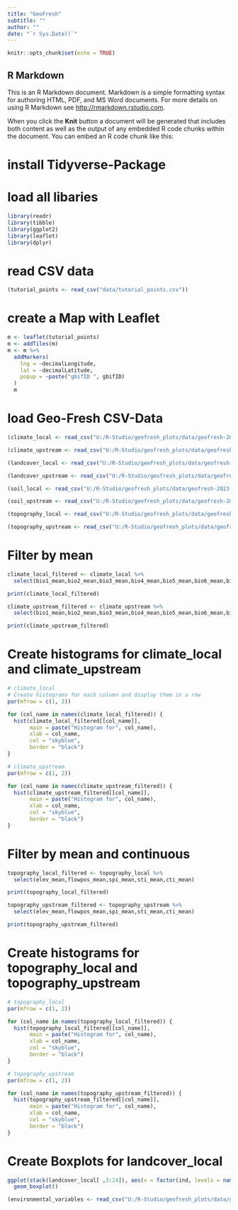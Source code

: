---
title: "GeoFresh"
subtitle: ""
author: ""
date: "`r Sys.Date()`"
---

```{r setup, include=FALSE}
knitr::opts_chunk$set(echo = TRUE)
```

## R Markdown

This is an R Markdown document. Markdown is a simple formatting syntax for authoring HTML, PDF, and MS Word documents. For more details on using R Markdown see <http://rmarkdown.rstudio.com>.

When you click the **Knit** button a document will be generated that includes both content as well as the output of any embedded R code chunks within the document. You can embed an R code chunk like this:


# install Tidyverse-Package 
# load all libaries
```{r}
library(readr)
library(tibble)
library(ggplot2)
library(leaflet)
library(dplyr)

```
# read CSV data 
```{r}
(tutorial_points <- read_csv("data/tutorial_points.csv"))
```
# create a Map with Leaflet 
```{r}
m <- leaflet(tutorial_points)
m <- addTiles(m)
m <- m %>%
  addMarkers(
    lng = ~decimalLongitude,  
    lat = ~decimalLatitude,
    popup = ~paste("gbifID ", gbifID)
  )
  m                            
```

# load Geo-Fresh CSV-Data

```{r}
(climate_local <- read_csv("U:/R-Studio/geofresh_plots/data/geofresh-2023-11-13-env-var-climate-local.csv"))
```

```{r}
(climate_upstream <- read_csv("U:/R-Studio/geofresh_plots/data/geofresh-2023-11-13-env-var-climate-upstream.csv"))
```

```{r}
(landcover_local <- read_csv("U:/R-Studio/geofresh_plots/data/geofresh-2023-11-13-env-var-land-cover-local.csv"))
```

```{r}
(landcover_upstream <- read_csv("U:/R-Studio/geofresh_plots/data/geofresh-2023-11-13-env-var-land-cover-upstream.csv"))
```

```{r}
(soil_local <- read_csv("U:/R-Studio/geofresh_plots/data/geofresh-2023-11-13-env-var-soil-local.csv"))
```

```{r}
(soil_upstream <- read_csv("U:/R-Studio/geofresh_plots/data/geofresh-2023-11-13-env-var-soil-upstream.csv"))
```

```{r}
(topography_local <- read_csv("U:/R-Studio/geofresh_plots/data/geofresh-2023-11-13-env-var-topography-local.csv"))
```

```{r}
(topography_upstream <- read_csv("U:/R-Studio/geofresh_plots/data/geofresh-2023-11-13-env-var-topography-upstream.csv"))
```

# Filter by mean  
```{r}
climate_local_filtered <- climate_local %>%
  select(bio1_mean,bio2_mean,bio3_mean,bio4_mean,bio5_mean,bio6_mean,bio7_mean,bio8_mean,bio9_mean,bio10_mean,bio11_mean,bio12_mean,bio13_mean,bio14_mean,bio15_mean,bio16_mean,bio17_mean,bio18_mean,bio19_mean)

print(climate_local_filtered)
```

```{r}
climate_upstream_filtered <- climate_upstream %>%
  select(bio1_mean,bio2_mean,bio3_mean,bio4_mean,bio5_mean,bio6_mean,bio7_mean,bio8_mean,bio9_mean,bio10_mean,bio11_mean,bio12_mean,bio13_mean,bio14_mean,bio15_mean,bio16_mean,bio17_mean,bio18_mean,bio19_mean)

print(climate_upstream_filtered)
```

# Create histograms for climate_local and climate_upstream
```{r}
# climate_local
# Create histograms for each column and display them in a row
par(mfrow = c(1, 2))  

for (col_name in names(climate_local_filtered)) {
  hist(climate_local_filtered[[col_name]],
       main = paste("Histogram for", col_name),
       xlab = col_name,
       col = "skyblue",
       border = "black")
}
```

```{r}
# climate_upstream
par(mfrow = c(1, 2))  

for (col_name in names(climate_upstream_filtered)) {
  hist(climate_upstream_filtered[[col_name]],
       main = paste("Histogram for", col_name),
       xlab = col_name,
       col = "skyblue",
       border = "black")
}
```

# Filter by mean and continuous 
```{r}
topography_local_filtered <- topography_local %>%
  select(elev_mean,flowpos_mean,spi_mean,sti_mean,cti_mean)

print(topography_local_filtered)
```
```{r}
topography_upstream_filtered <- topography_upstream %>%
  select(elev_mean,flowpos_mean,spi_mean,sti_mean,cti_mean)

print(topography_upstream_filtered)
```

# Create histograms for topography_local and topography_upstream
```{r}
# topography_local
par(mfrow = c(1, 2))  

for (col_name in names(topography_local_filtered)) {
  hist(topography_local_filtered[[col_name]],
       main = paste("Histogram for", col_name),
       xlab = col_name,
       col = "skyblue",
       border = "black")
}
```

```{r}
# topography_upstream
par(mfrow = c(1, 2))  

for (col_name in names(topography_upstream_filtered)) {
  hist(topography_upstream_filtered[[col_name]],
       main = paste("Histogram for", col_name),
       xlab = col_name,
       col = "skyblue",
       border = "black")
}
```

# Create Boxplots for landcover_local
```{r}
ggplot(stack(landcover_local[ ,3:24]), aes(x = factor(ind, levels = names(landcover_local)), y = values)) + 
  geom_boxplot()
```

```{r}
(environmental_variables <- read_csv("U:/R-Studio/geofresh_plots/data/geofresh_environmental_variables - env_var_for_plots.csv"))
```


